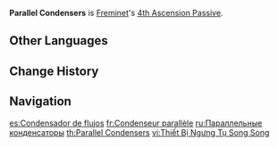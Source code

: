 {{Talent Infobox
|image         = Talent Parallel Condensers.png
|character     = Freminet
|type          = 4th Ascension Passive
|info          = When Freminet triggers [[Shatter]] against opponents, the DMG dealt by [[Pressurized Floe]]: Shattering Pressure will be increased by 40% for 5s.
|utility1      = DMG Bonus
}}
'''Parallel Condensers''' is [[Freminet]]'s [[4th Ascension Passive]].

==Other Languages==
{{Other Languages
|en      = Parallel Condensers
|zhs     = 并流式冷凝机关
|zhs_rm  = Bìngliú-shì Lěngníng Jīguān
|zht     = 並流式冷凝機關
|zht_rm  = Bìngliú-shì Lěngníng Jīguān
|zh_tl   = 
|ja      = 並流式冷却装置
|ja_rm   = Heiryuu-shiki Reikyaku Souchi
|ja_tl   = Parallel Current Cooling Device
|ko      = 병류식 냉각 장치
|ko_rm   = 
|ko_tl   = 
|es      = Condensador de flujos
|es_tl   = Flow Condenser
|fr      = Condenseur parallèle
|fr_tl   = Parallel Condenser
|ru      = Параллельные конденсаторы
|ru_tl   = Parallel Condensers
|th      = Parallel Condensers
|vi      = Thiết Bị Ngưng Tụ Song Song
|vi_tl   = Parallel Condenser
|de      = Parallelkondensator
|de_tl   = Parallel Condensers
|id      = Parallel Condensers
|pt      = Condensadores Paralelos
|pt_tl   = 
|tr      = Paralel Akışlı Kondansatörler
|tr_tl   = Parallel Flowing Condensers
|it      = Condensatori paralleli
|it_tl   = Parallel Condensers
}}

==Change History==
{{Change History|4.0}}

==Navigation==
{{Talent Navbox|Freminet}}

[[es:Condensador de flujos]]
[[fr:Condenseur parallèle]]
[[ru:Параллельные конденсаторы]]
[[th:Parallel Condensers]]
[[vi:Thiết Bị Ngưng Tụ Song Song]]